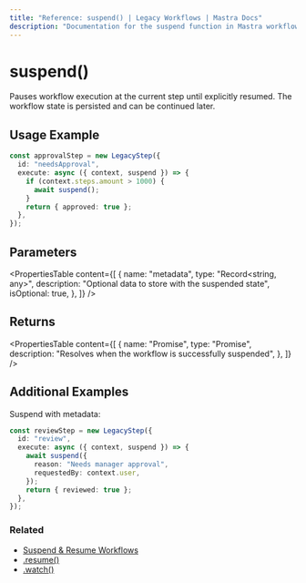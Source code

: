 ```yaml
---
title: "Reference: suspend() | Legacy Workflows | Mastra Docs"
description: "Documentation for the suspend function in Mastra workflows, which pauses execution until resumed."
---
```


# suspend()

Pauses workflow execution at the current step until explicitly resumed. The workflow state is persisted and can be continued later.

## Usage Example

```typescript
const approvalStep = new LegacyStep({
  id: "needsApproval",
  execute: async ({ context, suspend }) => {
    if (context.steps.amount > 1000) {
      await suspend();
    }
    return { approved: true };
  },
});
```

## Parameters

<PropertiesTable
  content={[
    {
      name: "metadata",
      type: "Record<string, any>",
      description: "Optional data to store with the suspended state",
      isOptional: true,
    },
  ]}
/>

## Returns

<PropertiesTable
  content={[
    {
      name: "Promise<void>",
      type: "Promise",
      description: "Resolves when the workflow is successfully suspended",
    },
  ]}
/>

## Additional Examples

Suspend with metadata:

```typescript
const reviewStep = new LegacyStep({
  id: "review",
  execute: async ({ context, suspend }) => {
    await suspend({
      reason: "Needs manager approval",
      requestedBy: context.user,
    });
    return { reviewed: true };
  },
});
```

### Related

- [Suspend & Resume Workflows](/docs/workflows-legacy/suspend-and-resume)
- [.resume()](./resume)
- [.watch()](./watch)
